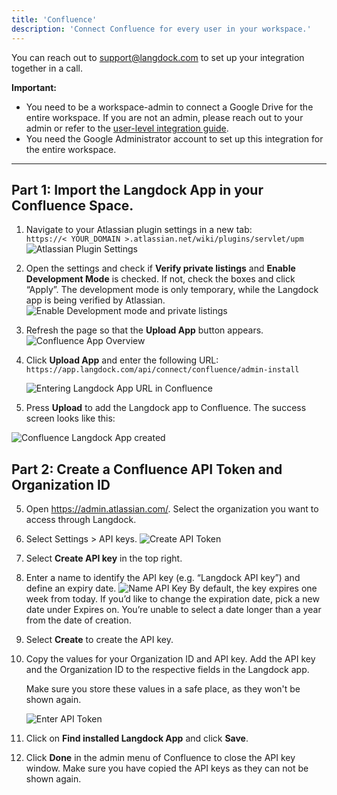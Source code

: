 ```yaml
---
title: 'Confluence'
description: 'Connect Confluence for every user in your workspace.'
---
```


You can reach out to support@langdock.com to set up your integration together in a call.

**Important:**
- You need to be a workspace-admin to connect a Google Drive for the entire workspace. If you are not an admin, please reach out to your admin or refer to the [user-level integration guide](/product/integrations/oauth).
- You need the Google Administrator account to set up this integration for the entire workspace.


------
## Part 1: Import the Langdock App in your Confluence Space.

1. Navigate to your Atlassian plugin settings in a new tab: <br />
`https://< YOUR_DOMAIN >.atlassian.net/wiki/plugins/servlet/upm`
    <img src="/images/confluence-app-import-2.png" alt="Atlassian Plugin Settings" />


2. Open the settings and check if **Verify private listings** and **Enable Development Mode** is checked. If not, check the boxes and click “Apply”. The development mode is only temporary, while the Langdock app is being verified by Atlassian.
    <img src="/images/confluence-app-import-3.png" alt="Enable Development mode and private listings" />


3. Refresh the page so that the **Upload App** button appears.
    <img src="/images/confluence-app-import-4.png" alt="Confluence App Overview" />

4. Click **Upload App** and enter the following URL:
```https://app.langdock.com/api/connect/confluence/admin-install```
    
    <img src="/images/confluence-app-import-5.png" alt="Entering Langdock App URL in Confluence" />

5. Press **Upload** to add the Langdock app to Confluence. The success screen looks like this:
<img src="/images/confluence-app-import-6.png" alt="Confluence Langdock App created" />




## Part 2: Create a Confluence API Token and Organization ID

5. Open https://admin.atlassian.com/. Select the organization you want to access through Langdock.

6. Select Settings > API keys.
    <img src="/images/confluence-api-token-a.png" alt="Create API Token" />


7. Select **Create API key** in the top right.

8. Enter a name to identify the API key (e.g. “Langdock API key”) and define an expiry date.
    <img src="/images/confluence-api-token-2.png" alt="Name API Key" />
    By default, the key expires one week from today. If you’d like to change the expiration date, pick a new date under Expires on. You’re unable to select a date longer than a year from the date of creation.

9. Select **Create** to create the API key.

10. Copy the values for your Organization ID and API key. Add the API key and the Organization ID to the respective fields in the Langdock app.

    <Info> Make sure you store these values in a safe place, as they won't be shown again.</Info>

    <img src="/images/confluence-api-token-2.png" alt="Enter API Token"/>


12. Click on **Find installed Langdock App** and click **Save**.

13. Click **Done** in the admin menu of Confluence to close the API key window. Make sure you have copied the API keys as they can not be shown again.
